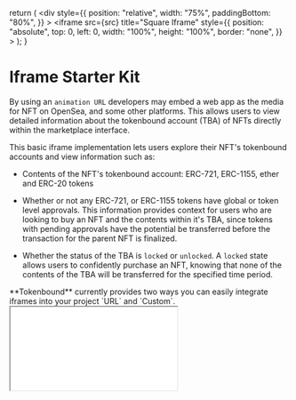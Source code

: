 

  return (
    <div
      style={{
        position: "relative",
        width: "75%",
        paddingBottom: "80%",
      }}
    >
      <iframe
        src={src}
        title="Square Iframe"
        style={{
          position: "absolute",
          top: 0,
          left: 0,
          width: "100%",
          height: "100%",
          border: "none",
        }}
      ></iframe>
    </div>
  );
}

# Iframe Starter Kit

By using an `animation URL` developers may embed a web app as the media for NFT on OpenSea, and some other platforms. This allows users to view detailed information about the tokenbound account (TBA) of NFTs directly within the marketplace interface.

This basic iframe implementation lets users explore their NFT's tokenbound accounts and view information such as:

- Contents of the NFT's tokenbound account: ERC-721, ERC-1155, ether and ERC-20 tokens

- Whether or not any ERC-721, or ERC-1155 tokens have global or token level approvals. This information provides context for users who are looking to buy an NFT and the contents within it's TBA, since tokens with pending approvals have the potential be transferred before the transaction for the parent NFT is finalized.
- Whether the status of the TBA is `locked` or `unlocked`. A `locked` state allows users to confidently purchase an NFT, knowing that none of the contents of the TBA will be transferred for the specified time period.

<Callout emoji="✍🏽">
  **Tokenbound** currently provides two ways you can easily integrate iframes
  into your project `URL` and `Custom`.
</Callout>
<br />
<Iframe
  src={
    "https://iframe-tokenbound.vercel.app/0x26727ed4f5ba61d3772d1575bca011ae3aef5d36/1"
  }
/>
# URL Implementation

The `URL` method is recommended for NFT projects using static images for their artwork, and/or existing projects and wish to show their NFT's Tokenbound account.
This method requires updating the `animation_url` of your NFT's metadata to match this pattern:

```json
{
  "animation_url": "https://iframe-tokenbound.vercel.app/<contractAddress>/<tokenId>"
}
```

`contractAddress`: the contract address of the NFT collection you wish to display <br/>
`tokenId`: the token ID of the individual NFT to be rendered in the iframe

For example, using `token ID 1` from the `Sapienz` collection: [https://iframe-tokenbound.vercel.app/0x26727ed4f5ba61d3772d1575bca011ae3aef5d36/1](https://iframe-tokenbound.vercel.app/0x26727ed4f5ba61d3772d1575bca011ae3aef5d36/1)

<Callout emoji="✍🏽">
  The `URL` iframe method currently only supports Ethereum mainnet. We are
  working to integrate this with Sepolia, Goerli and other EVM compatible
  chains.
</Callout>

This iframe implementation relies on Alchemy's indexer to render the NFT's media. If your project uses a custom API to render the NFT's media, us the custom implementation below.

# Custom Implementation

<Steps>

### Fork and clone the [iframe repo](https://github.com/tokenbound/iframe)

```bash copy
git clone git@github.com:githubUser/iframe.git
```

### Create a `.env.local` file and copy the variables from `.env.example`

### Create an Alchemy account and create an API key.

https://dashboard.alchemy.com/

Update your environment variables with your Alchemy

```
NEXT_PUBLIC_ALCHEMY_KEY="<alchemy_key>"
NEXT_PUBLIC_PROVIDER_ENDPOINT="https://..."
```

### Create an account and API key for [n.xyz](https://n.xyz/). This is for checking token approvals.

Update `NEXT_PUBLIC_NXYZ_API_KEY` with your n.xyz credentials. Make sure you enable cors for `n.xyz` for the api key to your domain or `*` for all domains.

```
NEXT_PUBLIC_NXYZ_API_KEY="<nxyz_api_key>"
```

### Use in your custom api endpoint to fetch your NFT's media

The application expects the endpoint to be: `string | string[]`, where the string is a url link to your NFT's assets. It should
dynamically have a route for each tokenId.

For example the `NEXT_PUBLIC_NFT_ENDPOINT` env variable is `https://nft-api.com/nft`. The application will then take the tokenId from the URL and make a fetch to that endpoint: `https://nft-api.com/nft/<tokenId>`.

```
...
NEXT_PUBLIC_NFT_ENDPOINT="..."
```

### Host your application

Host your application on a service provider of your choice and set your metadata server with that host.

```json
{
  "animation_url": "https://iframe-tokenbound.vercel.app/<contractAddress>/<tokenId>"
}
```

</Steps>
